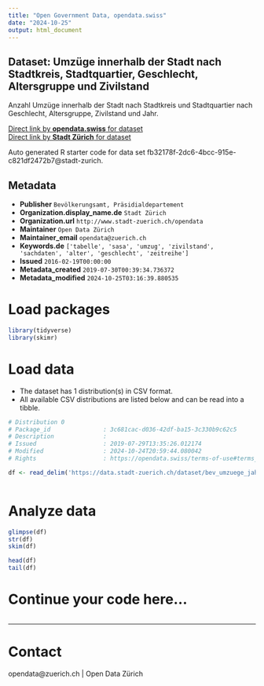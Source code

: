 ```yaml
---
title: "Open Government Data, opendata.swiss"
date: "2024-10-25"
output: html_document
---
```


## Dataset: Umzüge innerhalb der Stadt nach Stadtkreis, Stadtquartier, Geschlecht, Altersgruppe und Zivilstand


Anzahl Umzüge innerhalb der Stadt nach Stadtkreis und Stadtquartier nach Geschlecht, Altersgruppe, Zivilstand und Jahr.


[Direct link by **opendata.swiss** for dataset](https://opendata.swiss/de/dataset/umzuge-nach-stadtquartier-geschlecht-altersgruppe-und-zivilstand-seit-19931)<br>
[Direct link by **Stadt Zürich** for dataset](https://data.stadt-zuerich.ch/dataset/bev_umzuege_jahr_quartier_ag_zivilstand_od3556)

Auto generated R starter code for data set fb32178f-2dc6-4bcc-915e-c821df2472b7@stadt-zurich.

## Metadata

- **Publisher** `Bevölkerungsamt, Präsidialdepartement`
- **Organization.display_name.de** `Stadt Zürich`
- **Organization.url** `http://www.stadt-zuerich.ch/opendata`
- **Maintainer** `Open Data Zürich`
- **Maintainer_email** `opendata@zuerich.ch`
- **Keywords.de** `['tabelle', 'sasa', 'umzug', 'zivilstand', 'sachdaten', 'alter', 'geschlecht', 'zeitreihe']`
- **Issued** `2016-02-19T00:00:00`
- **Metadata_created** `2019-07-30T00:39:34.736372`
- **Metadata_modified** `2024-10-25T03:16:39.880535`


# Load packages

```r

library(tidyverse)
library(skimr)

```

# Load data

-   The dataset has 1 distribution(s) in CSV format.
-   All available CSV distributions are listed below and can be read into a tibble.

```r

# Distribution 0
# Package_id               : 3c681cac-d036-42df-ba15-3c330b9c62c5
# Description              : 
# Issued                   : 2019-07-29T13:35:26.012174
# Modified                 : 2024-10-24T20:59:44.080042
# Rights                   : https://opendata.swiss/terms-of-use#terms_open

df <- read_delim('https://data.stadt-zuerich.ch/dataset/bev_umzuege_jahr_quartier_ag_zivilstand_od3556/download/BEV355OD3556.csv')



```

# Analyze data

```r

glimpse(df)
str(df)
skim(df)

head(df)
tail(df)

```

# Continue your code here...

```r

```

------------------------------------------------------------------------

# Contact

opendata@zuerich.ch | Open Data Zürich
